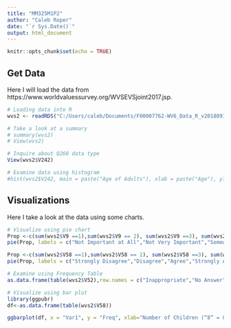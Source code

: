 ---
title: "MM325M1P2"
author: "Caleb Roper"
date: "`r Sys.Date()`"
output: html_document
---

```{r setup, include=FALSE}
knitr::opts_chunk$set(echo = TRUE)
```

## Get Data

Here I will load the data from https://www.worldvaluessurvey.org/WVSEVSjoint2017.jsp.
```{r getdata}
# Loading data into R
wvs2 <- readRDS("C:/Users/caleb/Documents/F00007762-WV6_Data_R_v20180912.rds")

# Take a look at a summary
# summary(wvs2)
# View(wvs2)

# Inquire about Q260 data type
View(wvs2$V242)

# Examine data using histogram
#hist(wvs2$V242, main = paste("Age of Adults"), xlab = paste("Age"), ylab = paste("Frequency of Age Range"))
```

## Visualizations

Here I take a look at the data using some charts.
```{r visuals}
# Visualize using pie chart
Prop <-c(sum(wvs2$V9 ==1),sum(wvs2$V9 == 2), sum(wvs2$V9 ==3), sum(wvs2$V9 ==4))
pie(Prop, labels = c("Not Important at All","Not Very Important","Somewhat Important","Very Important"))

Prop <-c(sum(wvs2$V58 ==1),sum(wvs2$V58 == 2), sum(wvs2$V58 ==3), sum(wvs2$V58==4))
pie(Prop, labels = c("Strongly Disagree","Disagree","Agree","Strongly Agree"))

# Examine using Frequency Table
as.data.frame(table(wvs2$V52),row.names = c("Inappropriate","No Answer","Don't Know","Strongly Disagree","Disagree","Agree","Strongly Agree"))

# Visualize using bar plot
library(ggpubr)
df<-as.data.frame(table(wvs2$V58))

ggbarplot(df, x = "Var1", y = "Freq", xlab="Number of Children (“8” = 8 or more)", ylab="Frequency")
```